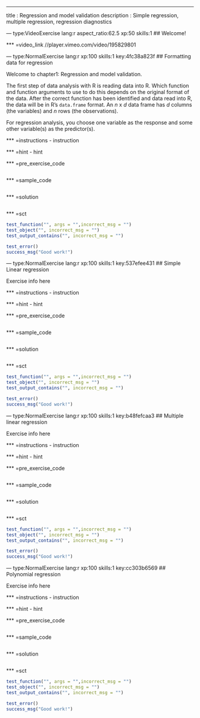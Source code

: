 ---
title       : Regression and model validation 
description : Simple regression, multiple regression, regression diagnostics

--- type:VideoExercise lang:r aspect_ratio:62.5 xp:50 skills:1
## Welcome!

*** =video_link
//player.vimeo.com/video/195829801


--- type:NormalExercise lang:r xp:100 skills:1 key:4fc38a823f
## Formatting data for regression

Welcome to chapter1: Regression and model validation. 

The first step of data analysis with R is reading data into R. Which function and function arguments to use to do this depends on the original format of the data. After the correct function has been identified and data read into R, the data will be in R's `data.frame` format. An $n$ x $d$ data frame has $d$ columns (the variables) and $n$ rows (the observations).

For regression analysis, you choose one variable as the response and some other variable(s) as the predictor(s).


*** =instructions
- instruction

*** =hint
- hint

*** =pre_exercise_code
```r

```

*** =sample_code
```r


```

*** =solution
```r

```

*** =sct
```r

test_function("", args = "",incorrect_msg = "")
test_object("", incorrect_msg = "")
test_output_contains("", incorrect_msg = "")

test_error()
success_msg("Good work!")
```


--- type:NormalExercise lang:r xp:100 skills:1 key:537efee431
## Simple Linear regression

Exercise info here

*** =instructions
- instruction

*** =hint
- hint

*** =pre_exercise_code
```r

```

*** =sample_code
```r

```

*** =solution
```r

```

*** =sct
```r

test_function("", args = "",incorrect_msg = "")
test_object("", incorrect_msg = "")
test_output_contains("", incorrect_msg = "")

test_error()
success_msg("Good work!")
```

--- type:NormalExercise lang:r xp:100 skills:1 key:b48fefcaa3
## Multiple linear regression

Exercise info here

*** =instructions
- instruction

*** =hint
- hint

*** =pre_exercise_code
```r

```

*** =sample_code
```r

```

*** =solution
```r

```

*** =sct
```r

test_function("", args = "",incorrect_msg = "")
test_object("", incorrect_msg = "")
test_output_contains("", incorrect_msg = "")

test_error()
success_msg("Good work!")
```


--- type:NormalExercise lang:r xp:100 skills:1 key:cc303b6569
## Polynomial regression

Exercise info here

*** =instructions
- instruction

*** =hint
- hint

*** =pre_exercise_code
```r

```

*** =sample_code
```r

```

*** =solution
```r

```

*** =sct
```r

test_function("", args = "",incorrect_msg = "")
test_object("", incorrect_msg = "")
test_output_contains("", incorrect_msg = "")

test_error()
success_msg("Good work!")
```

